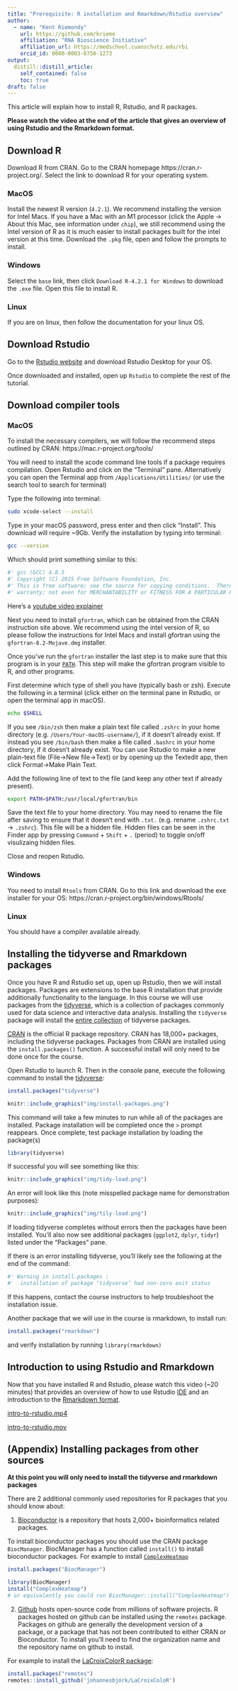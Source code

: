```yaml
---
title: "Prerequisite: R installation and Rmarkdown/Rstudio overview"
author:
  - name: "Kent Riemondy"
    url: https://github.com/kriemo
    affiliation: "RNA Bioscience Initiative"
    affiliation_url: https://medschool.cuanschutz.edu/rbi
    orcid_id: 0000-0003-0750-1273
output:
  distill::distill_article:
    self_contained: false
    toc: true
draft: false 
---
```



This article will explain how to install R, Rstudio, and R packages. 

**Please watch the video at the end of the article that gives an overview of using Rstudio and the Rmarkdown format.**

## Download R

Download R from CRAN. Go to the CRAN homepage https://cran.r-project.org/. Select the link to download R for your operating system. 

### MacOS

Install the newest R version (`4.2.1`). We recommend installing the version for Intel Macs. If you have a Mac with an M1 processor  (click the Apple -> About this Mac, see information under `chip`), we still recommend using the Intel version of R as it is much easier to install packages built for the intel version at this time.  Download the `.pkg` file, open and follow the prompts to install. 


### Windows

Select the `base` link, then click `Download R-4.2.1 for Windows` to download the `.exe` file. Open this file to install R. 

### Linux

If you are on linux, then follow the documentation for your linux OS. 
  
## Download Rstudio

Go to the [Rstudio website](https://rstudio.com/products/rstudio/download/#download) and download Rstudio Desktop for your OS. 

Once downloaded and installed, open up `Rstudio` to complete the rest of the tutorial.  


## Download compiler tools  

### MacOS

To install the necessary compilers, we will follow the recommend steps outlined by CRAN: https://mac.r-project.org/tools/  

You will need to install the xcode command line tools if a package requires compilation. Open Rstudio and click on the "Terminal" pane. Alternatively you can open the Terminal app from `/Applications/Utilities/` (or use the search tool to search for terminal)
     
Type the following into terminal: 

```bash
sudo xcode-select --install
```

Type in your macOS password, press enter and then click “Install”. This download will require ~9Gb. Verify the installation by typing into terminal:

```bash
gcc --version
```

Which should print something similar to this:  

```bash
#' gcc (GCC) 4.8.5
#' Copyright (C) 2015 Free Software Foundation, Inc.
#' This is free software; see the source for copying conditions.  There is NO
#' warranty; not even for MERCHANTABILITY or FITNESS FOR A PARTICULAR PURPOSE.
```

Here's a [youtube video explainer](https://www.youtube.com/watch?v=Z01lzHNrSdU&feature=emb_title) 
    
Next you need to install `gfortran`, which can be obtained from the CRAN instruction site above. We recommend using the intel version of R, so please follow the instructions for Intel Macs and install gfortran using the `gfortran-8.2-Mojave.dmg` installer.

Once you've run the `gfortran` installer the last step is to make sure that this program is in your [`PATH`](https://en.wikipedia.org/wiki/PATH_(variable)). This step will make the gfortran program visible to R, and other programs.  

First determine which type of shell you have (typically bash or zsh). Execute the following in a terminal (click either on the terminal pane in Rstudio, or open the terminal app in macOS).

```bash
echo $SHELL
```

If you see `/bin/zsh` then make a plain text file called `.zshrc` in your home directory (e.g. `/Users/Your-macOS-username/`), if it doesn't already exist. If instead you see `/bin/bash` then make a file called `.bashrc` in your home directory, if it doesn't already exist. You can use Rstudio to make a new plain-text file (File->New file->Text) or by opening up the Textedit app, then click Format->Make Plain Text. 

Add the following line of text to the file (and keep any other text if already present).

```bash
export PATH=$PATH:/usr/local/gfortran/bin
```

Save the text file to your home directory. You may need to rename the file after saving to ensure that it doesn't end with `.txt.` (e.g. rename `.zshrc.txt` -> `.zshrc`). This file will be a hidden file. Hidden files can be seen in the Finder app by pressing `Command` + `Shift` + `.` (period) to toggle on/off visulizaing hidden files. 

Close and reopen Rstudio.

### Windows

You need to install `Rtools` from CRAN. Go to this link and download the exe installer for your OS: https://cran.r-project.org/bin/windows/Rtools/
     
### Linux
You should have a compiler available already.
  
## Installing the tidyverse and Rmarkdown packages

Once you have R and Rstudio set up, open up Rstudio, then we will install packages. Packages are extensions to the base R installation that provide additionally functionality to the language. In this course we will use packages from the [tidyverse](https://www.tidyverse.org/), which is a collection of packages commonly used for data science and interactive data analysis. Installing the `tidyverse` package will install the [entire collection](https://www.tidyverse.org/packages/) of tidyverse packages. 

[CRAN](https://cran.r-project.org/) is the official R package repository. CRAN has 18,000+ packages, including the tidyverse packages. Packages from CRAN are installed using the `install.packages()` function. A successful install will only need to be done once for the course.

Open Rstudio to launch R. Then in the console pane, execute the following command to install the [tidyverse](https://www.tidyverse.org/):

```r
install.packages("tidyverse")
```

```r
knitr::include_graphics("img/install-packages.png")
```


This command will take a few minutes to run while all of the packages are installed. Package installation will be completed once the `>` prompt reappears. Once complete, test package installation by loading the package(s)

```r
library(tidyverse)
```

If successful you will see something like this:

```r
knitr::include_graphics("img/tidy-load.png")
```
An error will look like this (note misspelled package name for demonstration purposes):

```r
knitr::include_graphics("img/tily-load.png")
```

If loading tidyverse completes without errors then the packages have been installed. You'll also now see additional packages (`ggplot2`, `dplyr`, `tidyr`) listed under the "Packages" pane. 

If there is an error installing tidyverse, you'll likely see the following at the end of the command:

```r
#' Warning in install.packages :
#'  installation of package ‘tidyverse’ had non-zero exit status
```

If this happens, contact the course instructors to help troubleshoot the installation issue. 

Another package that we will use in the course is rmarkdown, to install run:

```r
install.packages("rmarkdown")
```

and verify installation by running `library(rmarkdown)`

## Introduction to using Rstudio and Rmarkdown

Now that you have installed R and Rstudio, please watch this video (~20 minutes) that provides an overview of how to use Rstudio [IDE](https://en.wikipedia.org/wiki/Integrated_development_environment) and an introduction to the [Rmarkdown format](https://rmarkdown.rstudio.com/lesson-1.html).

[intro-to-rstudio.mp4](https://www.dropbox.com/s/zuh153mlp7w2fio/intro-to-rstudio.mp4?dl=0)

[intro-to-rstudio.mov](https://www.dropbox.com/s/alrmoszei1ou6vr/intro-to-rstudio.mov?dl=0)


## (Appendix) Installing packages from other sources

**At this point you will only need to install the tidyverse and rmarkdown packages **

There are 2 additional commonly used repositories for R packages that you should know about:

1) [Bioconductor](https://bioconductor.org/) is a repository that hosts 2,000+ bioinformatics related packages. 

To install bioconductor packages you should use the CRAN package `BiocManager`. BiocManager has a function called `install()` to install bioconductor packages. For example to install [`ComplexHeatmap`](https://jokergoo.github.io/ComplexHeatmap-reference/book/index.html)

```r
install.packages("BiocManager")
```

```r
library(BiocManager)
install("ComplexHeatmap")
# or equivalently you could run BiocManager::install("ComplexHeatmap")
```

2) [Github](https://github.com/) hosts open-source code from millions of software projects. R packages hosted on github can be installed using the `remotes` package. Packages on github are generally the development version of a package, or a package that has not been contributed to either CRAN or Bioconductor. To install you'll need to find the organization name and the repository name on github to install. 

For example to install the [LaCroixColorR package](https://github.com/johannesbjork/LaCroixColoR):

```r
install.packages("remotes")
remotes::install_github('johannesbjork/LaCroixColoR')
```

